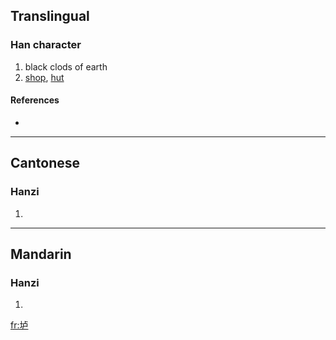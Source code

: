 {{see|壚}}
==Translingual==

===Han character===
{{Han char|rn=32|rad=土|as=05|sn=8|four=|canj=土卜尸 (GYS)}}

# black clods of earth
# [[shop]], [[hut]]

====References====
* {{Han ref|kx=0227.271|hdz=10431.010|uh=5786|ud=22406}}

----

==Cantonese==

===Hanzi===
{{yue-hanzi|jyut=|y=lou4}}

# {{defn|Cantonese}}

----

==Mandarin==

===Hanzi===
{{cmn-hanzi|tra=壚|pin=[[lú]] ([[lu2]])|wg=lu<sup>2</sup>}}

# {{defn|Mandarin}}

[[fr:垆]]